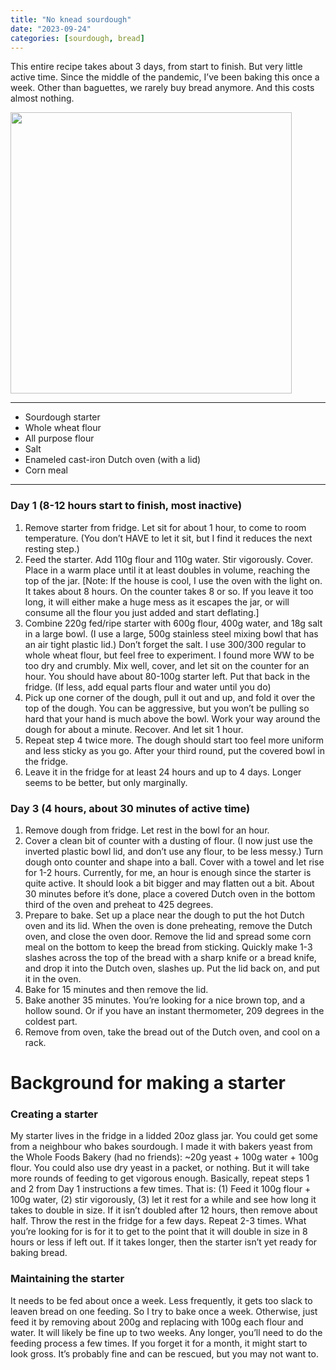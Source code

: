 ```yaml
---
title: "No knead sourdough"
date: "2023-09-24"
categories: [sourdough, bread]
---
```


This entire recipe takes about 3 days, from start to finish. But very little
active time. Since the middle of the pandemic, I've been baking this once a 
week. Other than baguettes, we rarely buy bread anymore. And this costs almost
nothing.

![](sourdough.jpg){width=450 fig-align="center"}

---

- Sourdough starter
- Whole wheat flour
- All purpose flour
- Salt
- Enameled cast-iron Dutch oven (with a lid)
- Corn meal

---


### Day 1 (8-12 hours start to finish, most inactive)

1. Remove starter from fridge. Let sit for about 1 hour, to come to room 
temperature. (You don’t HAVE to let it sit, but I find it reduces the next 
resting step.)
2. Feed the starter. Add 110g flour and 110g water. Stir vigorously. Cover. 
Place in a warm place until it at least doubles in volume, reaching the top of 
the jar. [Note: If the house is cool, I use the oven with the light on. It takes
about 8 hours. On the counter takes 8 or so. If you leave it too long, it will 
either make a huge mess as it escapes the jar, or will consume all the flour 
you just added and start deflating.]
3. Combine 220g fed/ripe starter with 600g flour, 400g water, and 18g salt in a
large bowl. (I use a large, 500g stainless steel mixing bowl that has an air 
tight plastic lid.) Don’t forget the salt. I use 300/300 regular to whole wheat
flour, but feel free to experiment. I found more WW to be too dry and crumbly. 
Mix well, cover, and let sit on the counter for an hour. You should have about
80-100g starter left. Put that back in the fridge. (If less, add equal parts 
flour and water until you do)
4. Pick up one corner of the dough, pull it out and up, and fold it over the 
top of the dough. You can be aggressive, but you won’t be pulling so hard that 
your hand is much above the bowl. Work your way around the dough for about a 
minute. Recover. And let sit 1 hour.
5. Repeat step 4 twice more. The dough should start too feel more uniform and 
less sticky as you go. After your third round, put the covered bowl in the 
fridge.
6. Leave it in the fridge for at least 24 hours and up to 4 days. Longer seems 
to be better, but only marginally.

### Day 3 (4 hours, about 30 minutes of active time)

1. Remove dough from fridge. Let rest in the bowl for an hour.
2. Cover a clean bit of counter with a dusting of flour. (I now just use the 
inverted plastic bowl lid, and don’t use any flour, to be less messy.) Turn 
dough onto counter and shape into a ball. Cover with a towel and let rise for 
1-2 hours. Currently, for me, an hour is enough since the starter is quite 
active. It should look a bit bigger and may flatten out a bit. About 30 minutes
before it’s done, place a covered Dutch oven in the bottom third of the oven 
and preheat to 425 degrees.
3. Prepare to bake. Set up a place near the dough to put the hot Dutch oven and
its lid. When the oven is done preheating, remove the Dutch oven, and close the
oven door. Remove the lid and spread some corn meal on the bottom to keep the 
bread from sticking. Quickly make 1-3 slashes across the top of the bread with a
sharp knife or a bread knife, and drop it into the Dutch oven, slashes up. Put 
the lid back on, and put it in the oven.
4. Bake for 15 minutes and then remove the lid.
5. Bake another 35 minutes. You’re looking for a nice brown top, and a hollow 
sound. Or if you have an instant thermometer, 209 degrees in the coldest part.
6. Remove from oven, take the bread out of the Dutch oven, and cool on a rack.


# Background for making a starter

### Creating a starter

My starter lives in the fridge in a lidded 20oz glass jar. You could get some from a neighbour who bakes sourdough. I made it with bakers yeast from the Whole Foods Bakery (had no friends): ~20g yeast + 100g water + 100g flour. You could also use dry yeast in a packet, or nothing. But it will take more rounds of feeding to get vigorous enough. Basically, repeat steps 1 and 2 from Day 1 instructions a few times. That is: (1) Feed it 100g flour + 100g water, (2) stir vigorously, (3) let it rest for a while and see how long it takes to double in size. If it isn’t doubled after 12 hours, then remove about half. Throw the rest in the fridge for a few days. Repeat 2-3 times. What you’re looking for is for it to get to the point that it will double in size in 8 hours or less if left out. If it takes longer, then the starter isn’t yet ready for baking bread.

### Maintaining the starter

It needs to be fed about once a week. Less frequently, it gets too slack to leaven bread on one feeding. So I try to bake once a week. Otherwise, just feed it by removing about 200g and replacing with 100g each flour and water. It will likely be fine up to two weeks. Any longer, you’ll need to do the feeding process a few times. If you forget it for a month, it might start to look gross. It’s probably fine and can be rescued, but you may not want to.

